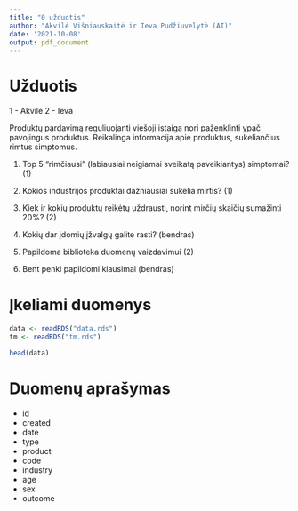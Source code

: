 ```yaml
---
title: "0 užduotis"
author: "Akvilė Višniauskaitė ir Ieva Pudžiuvelytė (AI)"
date: '2021-10-08'
output: pdf_document
---
```


# Užduotis

1 - Akvilė
2 - Ieva

Produktų pardavimą reguliuojanti viešoji istaiga nori paženklinti ypač 
pavojingus produktus.
Reikalinga informacija apie produktus, sukeliančius rimtus simptomus.

1. Top 5 "rimčiausi" (labiausiai neigiamai sveikatą paveikiantys) simptomai? (1)
2. Kokios industrijos produktai dažniausiai sukelia mirtis? (1)
3. Kiek ir kokių produktų reikėtų uždrausti, norint mirčių skaičių sumažinti 
   20%? (2)
4. Kokių dar įdomių įžvalgų galite rasti? (bendras)

5. Papildoma biblioteka duomenų vaizdavimui (2)
6. Bent penki papildomi klausimai (bendras)

# Įkeliami duomenys

```r
data <- readRDS("data.rds")
tm <- readRDS("tm.rds")

head(data)
```
# Duomenų aprašymas

- id
- created
- date 
- type
- product
- code
- industry
- age
- sex
- outcome

